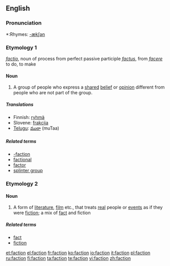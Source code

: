 {{see|-faction}}
==English==

===Pronunciation===
*:Rhymes: [[Rhymes:English:-ækʃən|-ækʃən]]

===Etymology 1===
{{L.}} ''[[factio]]'', noun of process from perfect passive participle ''[[factus]]'', from ''[[facere]]'' to do, to make

====Noun====
{{wikipedia}}
{{en-noun}}

# A group of people who express a [[shared]] [[belief]] or [[opinion]] different from people who are not part of the group.

=====Translations=====
*Finnish: [[ryhmä]]
*Slovene: [[frakcija]] {{f}}
*[[Telugu]]: [[ముఠా]] (muTaa)

=====Related terms=====
*[[-faction]]
*[[factional]]
*[[factor]]
*[[splinter group]]

===Etymology 2===
{{blend|fact|fiction}}

====Noun====
{{en-noun}}

# A form of [[literature]], [[film]] etc., that treats [[real]] people or [[event]]s as if they were [[fiction]]; a mix of [[fact]] and fiction

=====Related terms=====
*[[fact]]
*[[fiction]]

[[et:faction]]
[[el:faction]]
[[fr:faction]]
[[ko:faction]]
[[io:faction]]
[[it:faction]]
[[pl:faction]]
[[ru:faction]]
[[fi:faction]]
[[ta:faction]]
[[te:faction]]
[[vi:faction]]
[[zh:faction]]